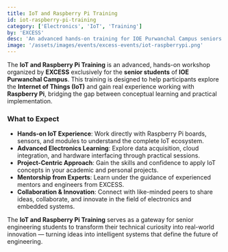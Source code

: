 ```yaml
---
title: IoT and Raspberry Pi Training
id: iot-raspberry-pi-training
category: ['Electronics', 'IoT', 'Training']
by: 'EXCESS'
desc: 'An advanced hands-on training for IOE Purwanchal Campus seniors to explore IoT systems, Raspberry Pi, and embedded engineering for real-world projects.'
image: '/assets/images/events/excess-events/iot-raspberrypi.png'
---
```


The **IoT and Raspberry Pi Training** is an advanced, hands-on workshop organized by **EXCESS** exclusively for the **senior students** of **IOE Purwanchal Campus**. This training is designed to help participants explore the **Internet of Things (IoT)** and gain real experience working with **Raspberry Pi**, bridging the gap between conceptual learning and practical implementation.

### What to Expect

- **Hands-on IoT Experience**: Work directly with Raspberry Pi boards, sensors, and modules to understand the complete IoT ecosystem.
- **Advanced Electronics Learning**: Explore data acquisition, cloud integration, and hardware interfacing through practical sessions.
- **Project-Centric Approach**: Gain the skills and confidence to apply IoT concepts in your academic and personal projects.
- **Mentorship from Experts**: Learn under the guidance of experienced mentors and engineers from EXCESS.
- **Collaboration & Innovation**: Connect with like-minded peers to share ideas, collaborate, and innovate in the field of electronics and embedded systems.

The **IoT and Raspberry Pi Training** serves as a gateway for senior engineering students to transform their technical curiosity into real-world innovation — turning ideas into intelligent systems that define the future of engineering.
